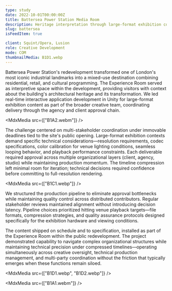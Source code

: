 ```yaml
---
type: study
date: 2022-10-01T00:00:00Z
title: Battersea Power Station Media Room
description: Heritage interpretation through large-format exhibition content for London's iconic industrial transformation.
slug: battersea
isFeedItem: true

client: Squint/Opera, Lusion
role: Creative Development
mode: COM
thumbnailMedia: B1D1.webp
---
```


<MdxParagraph>

Battersea Power Station's redevelopment transformed one of London's most iconic industrial landmarks into a mixed-use destination combining residential, retail, and cultural programming. The Experience Room served as interpretive space within the development, providing visitors with context about the building's architectural heritage and its transformation. We led real-time interactive application development in Unity for large-format exhibition content as part of the broader creative team, coordinating delivery through the agency and client approval chain.

</MdxParagraph>

<MdxMedia src={["B1A2.webm"]} />

<MdxParagraph>

The challenge centered on multi-stakeholder coordination under immovable deadlines tied to the site's public opening. Large-format exhibition contexts demand specific technical considerations—resolution requirements, codec specifications, color calibration for venue lighting conditions, seamless looping behavior, and playback performance constraints. Each deliverable required approval across multiple organizational layers (client, agency, studio) while maintaining production momentum. The timeline compression left minimal room for iteration; technical decisions required confidence before committing to full-resolution rendering.

</MdxParagraph>

<MdxMedia src={["B1C1.webp"]} />

<MdxParagraph>

We structured the production pipeline to eliminate approval bottlenecks while maintaining quality control across distributed contributors. Regular stakeholder reviews maintained alignment without introducing decision latency. Pipeline choices prioritized hitting venue playback targets—file formats, compression strategies, and quality assurance protocols designed specifically for the exhibition hardware and viewing conditions.

The content shipped on schedule and to specification, installed as part of the Experience Room within the public redevelopment. The project demonstrated capability to navigate complex organizational structures while maintaining technical precision under compressed timelines—operating simultaneously across creative oversight, technical production management, and multi-party coordination without the friction that typically emerges when these functions remain siloed.

</MdxParagraph>

<MdxMedia src={["B1D1.webp", "B1D2.webp"]} />

<MdxMedia src={["B1A1.webm"]} />

